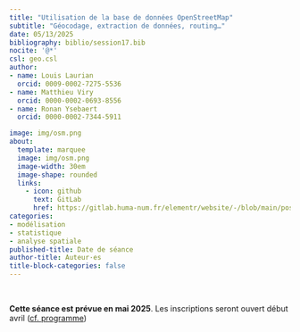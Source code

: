 ```yaml
---
title: "Utilisation de la base de données OpenStreetMap"
subtitle: "Géocodage, extraction de données, routing…"
date: 05/13/2025
bibliography: biblio/session17.bib
nocite: '@*'
csl: geo.csl
author: 
- name: Louis Laurian
  orcid: 0009-0002-7275-5536
- name: Matthieu Viry
  orcid: 0000-0002-0693-8556
- name: Ronan Ysebaert
  orcid: 0000-0002-7344-5911

image: img/osm.png
about:
  template: marquee
  image: img/osm.png
  image-width: 30em
  image-shape: rounded
  links:
    - icon: github
      text: GitLab
      href: https://gitlab.huma-num.fr/elementr/website/-/blob/main/posts/seance16_GWR.qmd
categories: 
- modélisation
- statistique
- analyse spatiale
published-title: Date de séance
author-title: Auteur·es
title-block-categories: false
---
```



\

**Cette séance est prévue en mai 2025**. Les inscriptions seront ouvert début avril ([cf. programme](../programme.qmd))